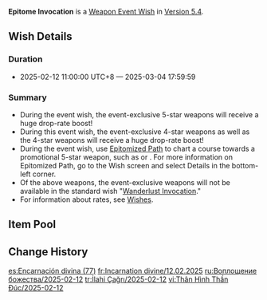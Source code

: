 {{Wish
|name              = Epitome Invocation 2025-02-12
|image             = Epitome Invocation 2025-02-12.png
|type              = Weapon Event
|duration          = event
|time_start        = 2025-02-12 11:00:00
|time_start_offset = GMT+8
|time_end          = 2025-03-04 17:59:59
|link              = https://genshin.hoyoverse.com/en/news/detail/129799
|preceding         = Epitome Invocation/2025-01-21
|alongside         = Dawn's Drifting Reverie/2025-02-12
|alongside2        = Romaritime Meluserenity/2025-02-12
|succeeding        = Epitome Invocation/2025-03-04
}}
'''Epitome Invocation''' is a [[Weapon Event Wish]] in [[Version 5.4]].

==Wish Details==
===Duration===
* 2025-02-12 11:00:00 UTC+8 &mdash; 2025-03-04 17:59:59

===Summary===
* During the event wish, the event-exclusive 5-star weapons {{Wish Item|Sunny Morning Sleep-In; Silvershower Heartstrings}} will receive a huge drop-rate boost!
* During this event wish, the event-exclusive 4-star weapons {{Wish Item|Akuoumaru; Wavebreaker's Fin; Mouun's Moon}} as well as the 4-star weapons {{Wish Item|The Flute; Eye of Perception}} will receive a huge drop-rate boost!
* During the event wish, use [[Epitomized Path]] to chart a course towards a promotional 5-star weapon, such as {{Wish Item|Sunny Morning Sleep-In}} or {{Wish Item|Silvershower Heartstrings}}. For more information on Epitomized Path, go to the Wish screen and select Details in the bottom-left corner.
* Of the above weapons, the event-exclusive weapons will not be available in the standard wish "[[Wanderlust Invocation]]."
* For information about rates, see [[Wish]]es.

==Item Pool==
{{Wish Pool
|weapon_5_F    = Sunny Morning Sleep-In; Silvershower Heartstrings
|weapon_4_F    = Akuoumaru; Wavebreaker's Fin; Mouun's Moon; The Flute; Eye of Perception
|character_4   = Barbara; Beidou; Bennett; Candace; Charlotte; Chevreuse; Chongyun; Collei; Diona; Dori; Faruzan; Fischl; Freminet; Gaming; Gorou; Kachina; Kaveh; Kirara; Kujou Sara; Kuki Shinobu; Lan Yan; Layla; Lynette; Mika; Ningguang; Noelle; Ororon; Razor; Rosaria; Sayu; Sethos; Shikanoin Heizou; Sucrose; Thoma; Xiangling; Xingqiu; Xinyan; Yanfei; Yaoyao; Yun Jin
|weapon_5      = Amos' Bow; Aquila Favonia; Lost Prayer to the Sacred Winds; Primordial Jade Winged-Spear; Skyward Atlas; Skyward Blade; Skyward Harp; Skyward Pride; Skyward Spine; Wolf's Gravestone
|weapon_4      = Dragon's Bane; Favonius Codex; Favonius Greatsword; Favonius Lance; Favonius Sword; Favonius Warbow; Lion's Roar; Rainslasher; Rust; Sacrificial Bow; Sacrificial Fragments; Sacrificial Greatsword; Sacrificial Sword; The Bell; The Stringless; The Widsith
|weapon_3      = Black Tassel; Bloodtainted Greatsword; Cool Steel; Debate Club; Emerald Orb; Ferrous Shadow; Harbinger of Dawn; Magic Guide; Raven Bow; Sharpshooter's Oath; Skyrider Sword; Slingshot; Thrilling Tales of Dragon Slayers
}}

==Change History==
{{Change History|5.4}}

[[es:Encarnación divina (77)]]
[[fr:Incarnation divine/12.02.2025]]
[[ru:Воплощение божества/2025-02-12]]
[[tr:İlahi Çağrı/2025-02-12]]
[[vi:Thân Hình Thần Đúc/2025-02-12]]